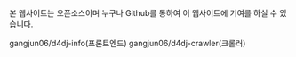 본 웹사이트는 오픈소스이며 누구나 Github를 통하여 이 웹사이트에 기여를 하실 수 있습니다.

<Link url="https://github.com/gangjun06/d4dj-info" newTab>
  gangjun06/d4dj-info(프론트엔드)
</Link>

<Link url="https://github.com/gangjun06/d4dj-crawler" newTab>
  gangjun06/d4dj-crawler(크롤러)
</Link>
